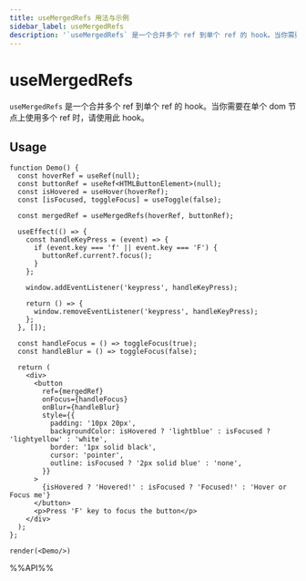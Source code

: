 ```yaml
---
title: useMergedRefs 用法与示例
sidebar_label: useMergedRefs
description: '`useMergedRefs` 是一个合并多个 ref 到单个 ref 的 hook。当你需要在单个 dom 节点上使用多个 ref 时，请使用此 hook。 本文介绍其用法、最佳实践与代码示例。'
---
```

# useMergedRefs

`useMergedRefs` 是一个合并多个 ref 到单个 ref 的 hook。当你需要在单个 dom 节点上使用多个 ref 时，请使用此 hook。

## Usage

```tsx live noInline
function Demo() {
  const hoverRef = useRef(null);
  const buttonRef = useRef<HTMLButtonElement>(null);
  const isHovered = useHover(hoverRef);
  const [isFocused, toggleFocus] = useToggle(false);

  const mergedRef = useMergedRefs(hoverRef, buttonRef);

  useEffect(() => {
    const handleKeyPress = (event) => {
      if (event.key === 'f' || event.key === 'F') {
        buttonRef.current?.focus();
      }
    };

    window.addEventListener('keypress', handleKeyPress);

    return () => {
      window.removeEventListener('keypress', handleKeyPress);
    };
  }, []);

  const handleFocus = () => toggleFocus(true);
  const handleBlur = () => toggleFocus(false);

  return (
    <div>
      <button
        ref={mergedRef}
        onFocus={handleFocus}
        onBlur={handleBlur}
        style={{
          padding: '10px 20px',
          backgroundColor: isHovered ? 'lightblue' : isFocused ? 'lightyellow' : 'white',
          border: '1px solid black',
          cursor: 'pointer',
          outline: isFocused ? '2px solid blue' : 'none',
        }}
      >
        {isHovered ? 'Hovered!' : isFocused ? 'Focused!' : 'Hover or Focus me'}
      </button>
      <p>Press 'F' key to focus the button</p>
    </div>
  );
};

render(<Demo/>)
```

%%API%%